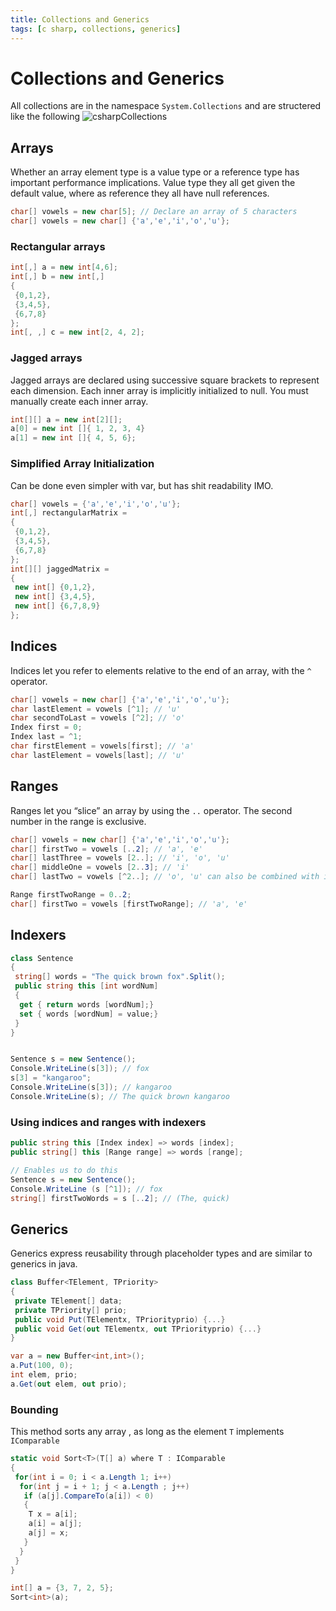 ```yaml
---
title: Collections and Generics
tags: [c sharp, collections, generics]
---
```


# Collections and Generics

All collections are in the namespace `System.Collections` and are structered like the following
![csharpCollections](/compSci/csharpCollections.png)

## Arrays

Whether an array element type is a value type or a reference type has important performance implications. Value type they all get given the default value, where as reference they all have null references.

```csharp
char[] vowels = new char[5]; // Declare an array of 5 characters
char[] vowels = new char[] {'a','e','i','o','u'};
```

### Rectangular arrays

```csharp
int[,] a = new int[4,6];
int[,] b = new int[,]
{
 {0,1,2},
 {3,4,5},
 {6,7,8}
};
int[, ,] c = new int[2, 4, 2];
```

### Jagged arrays

Jagged arrays are declared using successive square brackets to represent each
dimension. Each inner array is implicitly initialized to null. You must manually create each inner array.

```csharp
int[][] a = new int[2][];
a[0] = new int []{ 1, 2, 3, 4}
a[1] = new int []{ 4, 5, 6};
```

### Simplified Array Initialization

Can be done even simpler with var, but has shit readability IMO.

```csharp
char[] vowels = {'a','e','i','o','u'};
int[,] rectangularMatrix =
{
 {0,1,2},
 {3,4,5},
 {6,7,8}
};
int[][] jaggedMatrix =
{
 new int[] {0,1,2},
 new int[] {3,4,5},
 new int[] {6,7,8,9}
};
```

## Indices

Indices let you refer to elements relative to the end of an array, with the `^` operator.

```csharp
char[] vowels = new char[] {'a','e','i','o','u'};
char lastElement = vowels [^1]; // 'u'
char secondToLast = vowels [^2]; // 'o'
Index first = 0;
Index last = ^1;
char firstElement = vowels[first]; // 'a'
char lastElement = vowels[last]; // 'u'
```

## Ranges

Ranges let you “slice” an array by using the `..` operator. The second number in the range is exclusive.

```csharp
char[] vowels = new char[] {'a','e','i','o','u'};
char[] firstTwo = vowels [..2]; // 'a', 'e'
char[] lastThree = vowels [2..]; // 'i', 'o', 'u'
char[] middleOne = vowels [2..3]; // 'i'
char[] lastTwo = vowels [^2..]; // 'o', 'u' can also be combined with indices

Range firstTwoRange = 0..2;
char[] firstTwo = vowels [firstTwoRange]; // 'a', 'e'
```

## Indexers

```csharp
class Sentence
{
 string[] words = "The quick brown fox".Split();
 public string this [int wordNum]
 {
  get { return words [wordNum];}
  set { words [wordNum] = value;}
 }
}


Sentence s = new Sentence();
Console.WriteLine(s[3]); // fox
s[3] = "kangaroo";
Console.WriteLine(s[3]); // kangaroo
Console.WriteLine(s); // The quick brown kangaroo
```

### Using indices and ranges with indexers

```csharp
public string this [Index index] => words [index];
public string[] this [Range range] => words [range];

// Enables us to do this
Sentence s = new Sentence();
Console.WriteLine (s [^1]); // fox
string[] firstTwoWords = s [..2]; // (The, quick)
```

## Generics

Generics express reusability through placeholder types and are similar to generics in java.

```csharp
class Buffer<TElement, TPriority>
{
 private TElement[] data;
 private TPriority[] prio;
 public void Put(TElementx, TPriorityprio) {...}
 public void Get(out TElementx, out TPriorityprio) {...}
}

var a = new Buffer<int,int>();
a.Put(100, 0);
int elem, prio;
a.Get(out elem, out prio);
```

### Bounding

This method sorts any array , as long as the element `T` implements `IComparable`

```csharp
static void Sort<T>(T[] a) where T : IComparable
{
 for(int i = 0; i < a.Length 1; i++)
  for(int j = i + 1; j < a.Length ; j++)
   if (a[j].CompareTo(a[i]) < 0)
   {
    T x = a[i];
    a[i] = a[j];
    a[j] = x;
   }
  }
 }
}

int[] a = {3, 7, 2, 5};
Sort<int>(a);
```
